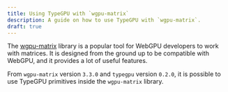 ```yaml
---
title: Using TypeGPU with `wgpu-matrix`
description: A guide on how to use TypeGPU with `wgpu-matrix`.
draft: true
---
```


The [wgpu-matrix](https://github.com/greggman/wgpu-matrix) library is a popular tool for WebGPU developers to work with matrices.
It is designed from the ground up to be compatible with WebGPU, and it provides a lot of useful features.

From `wgpu-matrix` version `3.3.0` and `typegpu` version `0.2.0`, it is possible to use TypeGPU primitives inside the `wgpu-matrix` library.
